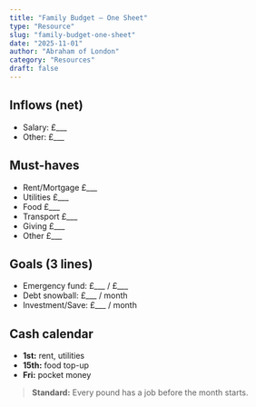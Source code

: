 ```yaml
---
title: "Family Budget — One Sheet"
type: "Resource"
slug: "family-budget-one-sheet"
date: "2025-11-01"
author: "Abraham of London"
category: "Resources"
draft: false
---
```


## Inflows (net)
- Salary: £___
- Other: £___

## Must-haves
- Rent/Mortgage £___
- Utilities £___
- Food £___
- Transport £___
- Giving £___
- Other £___

## Goals (3 lines)
- Emergency fund: £___ / £___
- Debt snowball: £___ / month
- Investment/Save: £___ / month

## Cash calendar
- **1st:** rent, utilities
- **15th:** food top-up
- **Fri:** pocket money

> **Standard:** Every pound has a job before the month starts.

